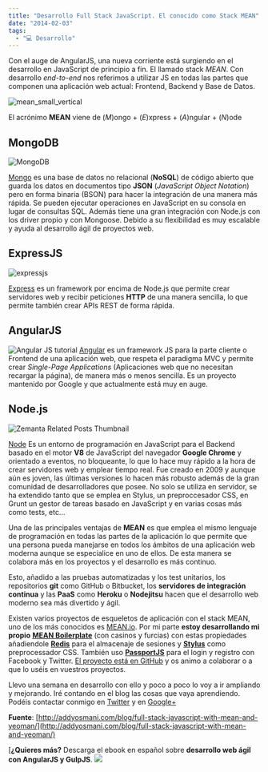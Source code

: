 ```yaml
---
title: "Desarrollo Full Stack JavaScript. El conocido como Stack MEAN"
date: "2014-02-03"
tags:
  - "💻 Desarrollo"
---
```


Con el auge de AngularJS, una nueva corriente está surgiendo en el desarrollo en JavaScript de principio a fin. El llamado stack _MEAN_. Con desarrollo _end-to-end_ nos referimos a utilizar JS en todas las partes que componen una aplicación web actual: Frontend, Backend y Base de Datos.

![mean_small_vertical](/images/desarrollo-full-stack-javascript-tambien-conocido-como-mean/mean_small_vertical_kaasp5.png)

El acrónimo **MEAN** viene de (_M_)ongo + (_E_)xpress + (_A_)ngular + (_N_)ode

## MongoDB

![MongoDB](/images/desarrollo-full-stack-javascript-tambien-conocido-como-mean/Icon_MongoDB_by_xkneo.png)

[Mongo](http://www.mongodb.org/) es una base de datos no relacional (**NoSQL**) de código abierto que guarda los datos en documentos tipo **JSON** (_JavaScript Object Notation_) pero en forma binaria (BSON) para hacer la integración de una manera más rápida. Se pueden ejecutar operaciones en JavaScript en su consola en lugar de consultas SQL. Además tiene una gran integración con Node.js con los driver propio y con Mongoose. Debido a su flexibilidad es muy escalable y ayuda al desarrollo ágil de proyectos web.

## ExpressJS

![expressjs](/images/desarrollo-full-stack-javascript-tambien-conocido-como-mean/1.png)

[Express](http://expressjs.com/) es un framework por encima de Node.js que permite crear servidores web y recibir peticiones **HTTP** de una manera sencilla, lo que permite también crear APIs REST de forma rápida.

## AngularJS

![Angular JS tutorial](/images/desarrollo-full-stack-javascript-tambien-conocido-como-mean/square-300x3001_scxhwx-1.png)
[Angular](http://angularjs.org) es un framework JS para la parte cliente o Frontend de una aplicación web, que respeta el paradigma MVC y permite crear _Single-Page Applications_ (Aplicaciones web que no necesitan recargar la página), de manera más o menos sencilla. Es un proyecto mantenido por Google y que actualmente está muy en auge.

## Node.js

![Zemanta Related Posts Thumbnail](/images/desarrollo-full-stack-javascript-tambien-conocido-como-mean/nodejs-150x1505_ns3hvi.png)

[Node](http://nodejs.org/) Es un entorno de programación en JavaScript para el Backend basado en el motor **V8** de JavaScript del navegador **Google Chrome** y orientado a eventos, no bloqueante, lo que lo hace muy rápido a la hora de crear servidores web y emplear tiempo real. Fue creado en 2009 y aunque aún es joven, las últimas versiones lo hacen más robusto además de la gran comunidad de desarrolladores que posee. No solo se utiliza en servidor, se ha extendido tanto que se emplea en Stylus, un preproccesador CSS, en Grunt un gestor de tareas basado en JavaScript y en varias cosas más como tests, etc…

Una de las principales ventajas de **MEAN** es que emplea el mismo lenguaje de programación en todas las partes de la aplicación lo que permite que una persona pueda manejarse en todos los ámbitos de una aplicación web moderna aunque se especialice en uno de ellos. De esta manera se colabora más en los proyectos y el desarrollo es más continuo.

Esto, añadido a las pruebas automatizadas y los test unitarios, los repositorios **git** como GitHub o Bitbucket, los **servidores de integración continua** y las **PaaS** como **Heroku** o **Nodejitsu** hacen que el desarrollo web moderno sea más divertido y ágil.

Existen varios proyectos de esqueletos de aplicación con el stack MEAN, uno de los más conocidos es [MEAN.io](http://mean.io). Por mi parte **estoy desarrollando mi propio** [**MEAN Boilerplate**](https://github.com/carlosazaustre/mean-boilerplate) (con casinos y furcias) con estas propiedades añadiendole [**Redis**](http://redis.io/) para el almacenaje de sesiones y **[Stylus](http://learnboost.github.io/stylus/)** como preprocessador CSS. También uso [**PassportJS**](http://passportjs.org) para el login y registro con Facebook y Twitter. [El proyecto está en GitHub](https://github.com/carlosazaustre/mean-boilerplate) y os animo a colaborar o a que lo uséis en vuestros proyectos.

Llevo una semana en desarrollo con ello y poco a poco lo voy a ir ampliando y mejorando. Iré contando en el blog las cosas que vaya aprendiendo. Podéis contactar conmigo en [Twitter](http://twitter.com/carlosazaustre) y en [Google+](http://google.com/+CarlosAzaustre)

**Fuente**: [http://addyosmani.com/blog/full-stack-javascript-with-mean-and-yeoman/](http://addyosmani.com/blog/full-stack-javascript-with-mean-and-yeoman/)

[**¿Quieres más?** Descarga el ebook en español sobre **desarrollo web ágil con AngularJS y GulpJS**. ![](</blog/content/images/![](https://carlosazaustre.es/blog/content/images/2015/01/adwords_728x90.jpg)es/blog/ebook-angular/?utm_source=mean-post>)

